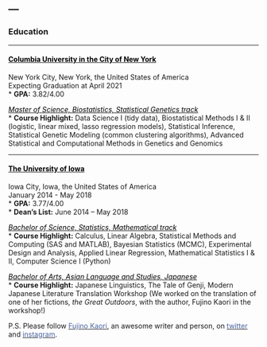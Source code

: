 ---
---

<link rel="stylesheet" href="styles.css" type="text/css">

### __Education__

***

#### [<span style = "color:black">**Columbia University in the City of New York**</span>](https://www.columbia.edu)  
New York City, New York, the United States of America  
Expecting Graduation at April 2021  
* __GPA:__ 3.82/4.00

[<span style = "color:black">_Master of Science, Biostatistics, Statistical Genetics track_</span>](https://www.publichealth.columbia.edu/academics/departments/biostatistics)  
* __Course Highlight:__ Data Science I (tidy data), Biostatistical Methods I & II (logistic, linear mixed, lasso regression models), Statistical Inference, Statistical Genetic Modeling (common clustering algorithms), Advanced Statistical and Computational Methods in Genetics and Genomics

***

#### [<span style = "color:black">**The University of Iowa**</span>](https://uiowa.edu/)               	   
Iowa City, Iowa, the United States of America  
January 2014 - May 2018  
* __GPA:__ 3.77/4.00  
* __Dean’s List:__ June 2014 – May 2018

[<span style = "color:black">_Bachelor of Science, Statistics, Mathematical track_</span>](https://stat.uiowa.edu/)  
* __Course Highlight:__ Calculus, Linear Algebra, Statistical Methods and Computing (SAS and MATLAB), Bayesian Statistics (MCMC), Experimental Design and Analysis, Applied Linear Regression, Mathematical Statistics I & II, Computer Science I (Python)

[<span style = "color:black">_Bachelor of Arts, Asian Language and Studies, Japanese_</span>](https://asian-slavic.uiowa.edu/undergraduate-programs/japanese)  
* __Course Highlight:__ Japanese Linguistics, The Tale of Genji, Modern Japanese Literature Translation Workshop (We worked on the translation of one of her fictions, _the Great Outdoors_, with the author, Fujino Kaori in the workshop!)

P.S. Please follow [<span style = "color:#4863A0">Fujino Kaori</span>](https://en.wikipedia.org/wiki/Kaori_Fujino), an awesome writer and person, on [<span style = "color:#4863A0">twitter</span>](https://twitter.com/fujinono) and [<span style = "color:#4863A0">instagram</span>](https://www.instagram.com/fujinono/?hl=en). 